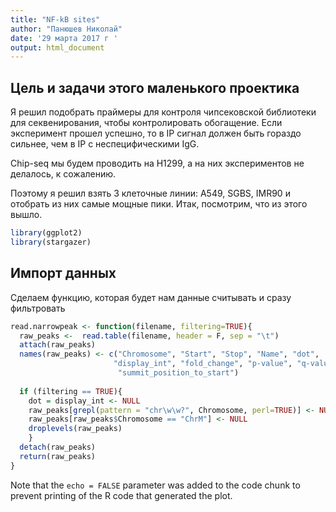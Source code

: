 ```yaml
---
title: "NF-kB sites"
author: "Панюшев Николай"
date: '29 марта 2017 г '
output: html_document
---
```


## Цель и задачи этого маленького проектика

Я решил подобрать праймеры для контроля чипсековской библиотеки для секвенирования, чтобы контролировать обогащение. Если эксперимент прошел успешно, то в IP сигнал должен быть гораздо сильнее, чем в IP c неспецифическими IgG. 

Chip-seq мы будем проводить на H1299, а на них экспериментов не делалось, к сожалению.

Поэтому я решил взять 3 клеточные линии: A549, SGBS, IMR90 и отобрать из них самые мощные пики. Итак, посмотрим, что из этого вышло.



```r
library(ggplot2)
library(stargazer)
```

## Импорт данных

Сделаем функцию, которая будет нам данные считывать и сразу фильтровать

```r
read.narrowpeak <- function(filename, filtering=TRUE){
  raw_peaks <-  read.table(filename, header = F, sep = "\t")
  attach(raw_peaks)
  names(raw_peaks) <- c("Chromosome", "Start", "Stop", "Name", "dot",
                       "display_int", "fold_change", "p-value", "q-value",
                        "summit_position_to_start")
  
  if (filtering == TRUE){
    dot = display_int <- NULL
    raw_peaks[grepl(pattern = "chr\w\w?", Chromosome, perl=TRUE)] <- NULL
    raw_peaks[raw_peaks$Chromosome == "ChrM"] <- NULL
    droplevels(raw_peaks)
    }
  detach(raw_peaks)
  return(raw_peaks)
}
```

Note that the `echo = FALSE` parameter was added to the code chunk to prevent printing of the R code that generated the plot.
